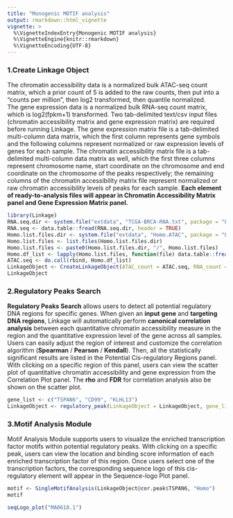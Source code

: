 ```yaml
---
title: "Monogenic MOTIF analysis"
output: rmarkdown::html_vignette
vignette: >
  %\VignetteIndexEntry{Monogenic MOTIF analysis}
  %\VignetteEngine{knitr::rmarkdown}
  %\VignetteEncoding{UTF-8}
---
```


### **1.Create Linkage Object**

::: {align="justify"}
The chromatin accessibility data is a normalized bulk ATAC-seq count matrix, which a prior count of 5 is added to the raw counts, then put into a "counts per million", then log2 transformed, then quantile normalized. The gene expression data is a normalized bulk RNA-seq count matrix, which is log2(fpkm+1) transformed. Two tab-delimited text/csv input files (chromatin accessibility matrix and gene expression matrix) are required before running Linkage. The gene expression matrix file is a tab-delimited multi-column data matrix, which the first column represents gene symbols and the following columns represent normalized or raw expression levels of genes for each sample. The chromatin accessibility matrix file is a tab-delimited multi-column data matrix as well, which the first three columns represent chromosome name, start coordinate on the chromosome and end coordinate on the chromosome of the peaks respectively; the remaining columns of the chromatin accessibility matrix file represent normalized or raw chromatin accessibility levels of peaks for each sample. **Each element of ready-to-analysis files will appear in Chromatin Accessibility Matrix panel and Gene Expression Matrix panel.**
:::

```r
library(Linkage)
RNA.seq.dir <- system.file("extdata", "TCGA-BRCA-RNA.txt", package = "Linkage")
RNA.seq <- data.table::fread(RNA.seq.dir, header = TRUE)
Homo.list.files.dir <- system.file("extdata", "Homo.ATAC", package = "Linkage")
Homo.list.files <- list.files(Homo.list.files.dir)
Homo.list.files <- paste0(Homo.list.files.dir, "/", Homo.list.files)
Homo.df_list <- lapply(Homo.list.files, function(file) data.table::fread(file, header = TRUE))
ATAC.seq <- do.call(rbind, Homo.df_list)
LinkageObject <- CreateLinkageObject(ATAC_count = ATAC.seq, RNA_count = RNA.seq, Species = "Homo", id_type = "ensembl_gene_id")
LinkageObject
```

### **2.Regulatory Peaks Search**

::: {align="justify"}
**Regulatory Peaks Search** allows users to detect all potential regulatory DNA regions for specific genes. When given an **input gene** and **targeting DNA regions**, Linkage will automatically perform **canonical correlation analysis** between each quantitative chromatin accessibility measure in the region and the quantitative expression level of the gene across all samples. Users can easily adjust the region of interest and customize the correlation algorithm (**Spearman** / **Pearson** / **Kendall**). Then, all the statistically significant results are listed in the Potential Cis-regulatory Regions panel. With clicking on a specific region of this panel, users can view the scatter plot of quantitative chromatin accessibility and gene expression from the Correlation Plot panel. The **rho** and **FDR** for correlation analysis also be shown on the scatter plot.
:::

```r
gene_list <- c("TSPAN6", "CD99", "KLHL13")
LinkageObject <- regulatory_peak(LinkageObject = LinkageObject, gene_list = gene_list, genelist_idtype = "external_gene_name")
```

### 3.Motif Analysis Module 

::: {align="justify"}
Motif Analysis Module supports users to visualize the enriched transcription factor motifs within potential regulatory peaks. With clicking on a specific peak, users can view the location and binding score information of each enriched transcription factor of this region. Once users select one of the transcription factors, the corresponding sequence logo of this cis-regulatory element will appear in the Sequence-logo Plot panel.
:::
```r
motif <- SingleMotifAnalysis(LinkageObject@cor.peak$TSPAN6, "Homo")
motif
```

```r
seqLogo_plot("MA0618.1")
```
